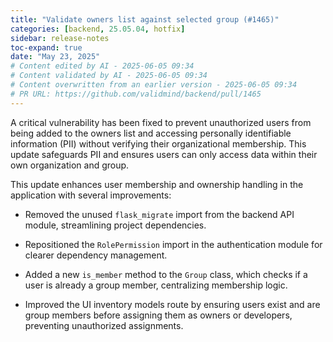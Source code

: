 ```yaml
---
title: "Validate owners list against selected group (#1465)"
categories: [backend, 25.05.04, hotfix]
sidebar: release-notes
toc-expand: true
date: "May 23, 2025"
# Content edited by AI - 2025-06-05 09:34
# Content validated by AI - 2025-06-05 09:34
# Content overwritten from an earlier version - 2025-06-05 09:34
# PR URL: https://github.com/validmind/backend/pull/1465
---
```


A critical vulnerability has been fixed to prevent unauthorized users from being added to the owners list and accessing personally identifiable information (PII) without verifying their organizational membership. This update safeguards PII and ensures users can only access data within their own organization and group.

This update enhances user membership and ownership handling in the application with several improvements:

- Removed the unused `flask_migrate` import from the backend API module, streamlining project dependencies.

- Repositioned the `RolePermission` import in the authentication module for clearer dependency management.

- Added a new `is_member` method to the `Group` class, which checks if a user is already a group member, centralizing membership logic.

- Improved the UI inventory models route by ensuring users exist and are group members before assigning them as owners or developers, preventing unauthorized assignments.